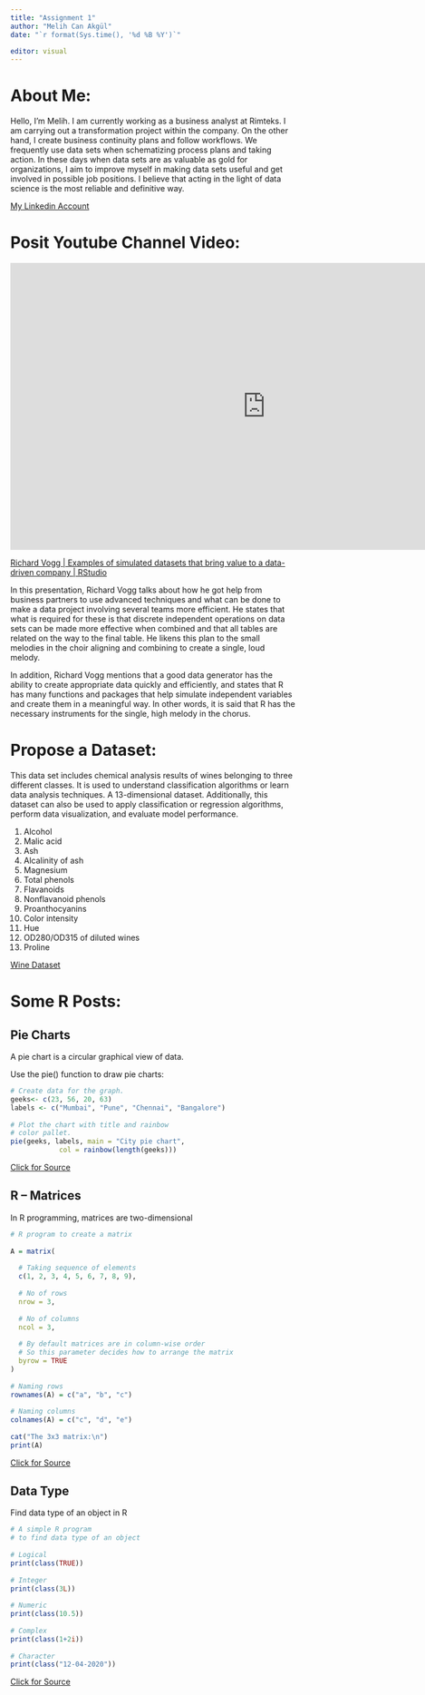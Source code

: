 ```yaml
---
title: "Assignment 1"
author: "Melih Can Akgül"
date: "`r format(Sys.time(), '%d %B %Y')`"

editor: visual
---
```


# About Me:

Hello, I'm Melih. I am currently working as a business analyst at Rimteks. I am carrying out a transformation project within the company. On the other hand, I create business continuity plans and follow workflows. We frequently use data sets when schematizing process plans and taking action. In these days when data sets are as valuable as gold for organizations, I aim to improve myself in making data sets useful and get involved in possible job positions. I believe that acting in the light of data science is the most reliable and definitive way.

[My Linkedin Account](https://www.linkedin.com/in/melihcanakgul)

# Posit Youtube Channel Video:

<iframe width="900" height="506" src="https://www.youtube.com/embed/_ahUlw0HzSc?list=PL9HYL-VRX0oTOK4cpbCbRk15K2roEgzVW" title="Richard Vogg | Examples of simulated datasets that bring value to a data-driven company | RStudio" frameborder="0" allow="accelerometer; autoplay; clipboard-write; encrypted-media; gyroscope; picture-in-picture; web-share" allowfullscreen>

</iframe>

[Richard Vogg \| Examples of simulated datasets that bring value to a data-driven company \| RStudio](https://www.youtube.com/watch?v=_ahUlw0HzSc&list=PL9HYL-VRX0oTOK4cpbCbRk15K2roEgzVW&index=136)

In this presentation, Richard Vogg talks about how he got help from business partners to use advanced techniques and what can be done to make a data project involving several teams more efficient. He states that what is required for these is that discrete independent operations on data sets can be made more effective when combined and that all tables are related on the way to the final table. He likens this plan to the small melodies in the choir aligning and combining to create a single, loud melody.

In addition, Richard Vogg mentions that a good data generator has the ability to create appropriate data quickly and efficiently, and states that R has many functions and packages that help simulate independent variables and create them in a meaningful way. In other words, it is said that R has the necessary instruments for the single, high melody in the chorus.

# Propose a Dataset:

This data set includes chemical analysis results of wines belonging to three different classes. It is used to understand classification algorithms or learn data analysis techniques. A 13-dimensional dataset. Additionally, this dataset can also be used to apply classification or regression algorithms, perform data visualization, and evaluate model performance.

1)  Alcohol
2)  Malic acid
3)  Ash
4)  Alcalinity of ash
5)  Magnesium
6)  Total phenols
7)  Flavanoids
8)  Nonflavanoid phenols
9)  Proanthocyanins
10) Color intensity
11) Hue
12) OD280/OD315 of diluted wines
13) Proline

[Wine Dataset](https://archive.ics.uci.edu/dataset/109/wine)

# Some R Posts:

## Pie Charts

A pie chart is a circular graphical view of data.

Use the pie() function to draw pie charts:

```r
# Create data for the graph.
geeks<- c(23, 56, 20, 63)
labels <- c("Mumbai", "Pune", "Chennai", "Bangalore")
 
# Plot the chart with title and rainbow 
# color pallet.
pie(geeks, labels, main = "City pie chart",
            col = rainbow(length(geeks)))
```

[Click for Source](https://www.geeksforgeeks.org/)

## R -- Matrices

In R programming, matrices are two-dimensional

```r

# R program to create a matrix
  
A = matrix(
     
  # Taking sequence of elements  
  c(1, 2, 3, 4, 5, 6, 7, 8, 9), 
   
  # No of rows
  nrow = 3,   
   
  # No of columns
  ncol = 3,         
   
  # By default matrices are in column-wise order
  # So this parameter decides how to arrange the matrix
  byrow = TRUE         
)
  
# Naming rows
rownames(A) = c("a", "b", "c")
  
# Naming columns
colnames(A) = c("c", "d", "e")
  
cat("The 3x3 matrix:\n")
print(A)
```

[Click for Source](https://www.geeksforgeeks.org/)

## Data Type

Find data type of an object in R

```r
# A simple R program
# to find data type of an object
 
# Logical
print(class(TRUE))
 
# Integer
print(class(3L))
 
# Numeric
print(class(10.5))
 
# Complex
print(class(1+2i))
 
# Character
print(class("12-04-2020"))
```

[Click for Source](https://www.geeksforgeeks.org/)
